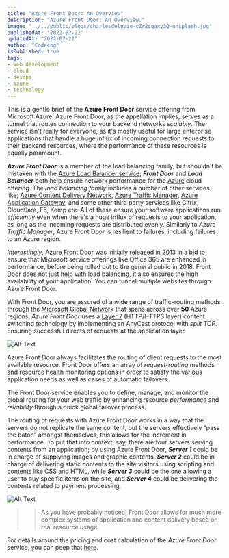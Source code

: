 ```yaml
---
title: "Azure Front Door: An Overview"
description: "Azure Front Door: An Overview."
image: "../../public/blogs/charlesdeluvio-cZr2sgaxy3Q-unsplash.jpg"
publishedAt: "2022-02-22"
updatedAt: "2022-02-22"
author: "Codecog"
isPublished: true
tags:
- web development
- cloud
- devops
- azure
- technology
---
```


This is a gentle brief of the **Azure Front Door** service offering from Microsoft Azure. Azure Front Door, as the appellation implies, serves as a tunnel that routes connection to your backend networks *scalably*. The service isn't really for everyone, as it's mostly useful for large enterprise applications that handle a huge influx of incoming connection requests to their backend resources, where the performance of these resources is equally paramount.

***Azure Front Door*** is a member of the load balancing family; but shouldn't be mistaken with the [Azure Load Balancer service](https://docs.microsoft.com/en-us/azure/load-balancer/load-balancer-overview); ***Front Door*** and ***Load Balancer*** both help ensure network performance for the [Azure](https://portal.azure.com) cloud offering. The *load balancing family* includes a number of other services like; [Azure Content Delivery Network](https://azure.microsoft.com/en-us/services/cdn), [Azure Traffic Manager](https://docs.microsoft.com/en-us/azure/traffic-manager/traffic-manager-overview), [Azure Application Gateway](https://docs.microsoft.com/en-us/azure/application-gateway/overview), and some other third party services like Citrix, Cloudflare, F5, Kemp etc. All of these ensure your software applications run *efficiently* even when there's a huge influx of requests to your application, as long as the incoming requests are distributed evenly. Similarly to *Azure Traffic Manager*, Azure Front Door is resilient to failures, including failures to an Azure region.

*Interestingly*, Azure Front Door was initially released in 2013 in a bid to ensure that Microsoft service offerings like Office 365 are enhanced in performance, before being rolled out to the general public in 2018. Front Door does not just help with load balancing, it also ensures the high availability of your application. You can tunnel multiple websites through Azure Front Door.

With Front Door, you are assured of a wide range of traffic-routing methods through the [Microsoft Global Network](https://docs.microsoft.com/en-us/azure/networking/microsoft-global-network) that spans across over **50** Azure regions, *Azure Front Door* uses a [Layer 7](https://www.cloudflare.com/learning/ddos/what-is-layer-7/) (HTTP/HTTPS layer) content switching technology by implementing an AnyCast protocol with *split TCP*. Ensuring successful directs of requests at the application layer. 

![Alt Text](https://dev-to-uploads.s3.amazonaws.com/i/evm6hpjsyklx8b3cswwb.png)

Azure Front Door always facilitates the routing of client requests to the most available resource. Front Door offers an array of *request-routing* methods and resource health monitoring options in order to satisfy the various application needs as well as cases of automatic failovers. 

The Front Door service enables you to define, manage, and monitor the global routing for your web traffic by enhancing resource *performance* and *reliability* through a quick global failover process.

The routing of requests with Azure Front Door works in a way that the servers do not replicate the same content, but the servers effectively “pass the baton” amongst themselves, this allows for the increment in performance. To put that into context, say, there are four servers serving contents from an application; by using Azure Front Door, ***Server 1*** could be in charge of supplying images and graphic contents, ***Server 2*** could be in charge of delivering static contents to the site visitors using scripting and contents like CSS and HTML, while ***Server 3*** could be the one allowing a user to buy specific items on the site, and ***Server 4*** could be delivering the contents related to payment processing.

![Alt Text](https://dev-to-uploads.s3.amazonaws.com/i/jujvvvi1jzfwlt9ljms6.png)

>>As you have probably noticed, Front Door allows for much more complex systems of application and content delivery based on real resource usage. 

For details around the pricing and cost calculation of the *Azure Front Door* service, you can peep that [here](https://azure.microsoft.com/pricing/details/frontdoor/).